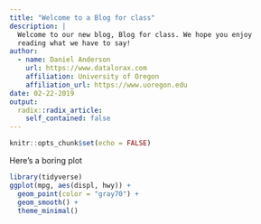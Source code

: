 ```yaml
---
title: "Welcome to a Blog for class"
description: |
  Welcome to our new blog, Blog for class. We hope you enjoy 
  reading what we have to say!
author:
  - name: Daniel Anderson
    url: https://www.datalorax.com
    affiliation: University of Oregon
    affiliation_url: https://www.uoregon.edu
date: 02-22-2019
output:
  radix::radix_article:
    self_contained: false
---
```


```r
knitr::opts_chunk$set(echo = FALSE)
```

Here's a boring plot

```r
library(tidyverse)
ggplot(mpg, aes(displ, hwy)) +
  geom_point(color = "gray70") +
  geom_smooth() +
  theme_minimal()
```


